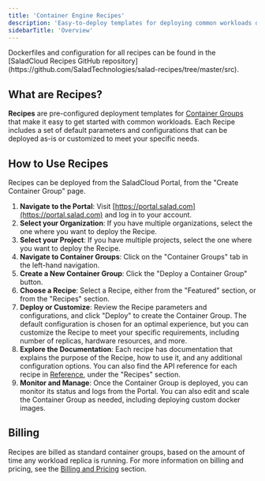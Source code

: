 ```yaml
---
title: 'Container Engine Recipes'
description: 'Easy-to-deploy templates for deploying common workloads on Salad Container Engine.'
sidebarTitle: 'Overview'
---
```


<Tip>
  Dockerfiles and configuration for all recipes can be found in the [SaladCloud Recipes GitHub
  repository](https://github.com/SaladTechnologies/salad-recipes/tree/master/src).
</Tip>

## What are Recipes?

**Recipes** are pre-configured deployment templates for
[Container Groups](/products/sce/container-groups/container-groups) that make it easy to get started with common
workloads. Each Recipe includes a set of default parameters and configurations that can be deployed as-is or customized
to meet your specific needs.

## How to Use Recipes

Recipes can be deployed from the SaladCloud Portal, from the "Create Container Group" page.

1. **Navigate to the Portal**: Visit [https://portal.salad.com](https://portal.salad.com) and log in to your account.
2. **Select your Organization**: If you have multiple organizations, select the one where you want to deploy the Recipe.
3. **Select your Project**: If you have multiple projects, select the one where you want to deploy the Recipe.
4. **Navigate to Container Groups**: Click on the "Container Groups" tab in the left-hand navigation.
5. **Create a New Container Group**: Click the "Deploy a Container Group" button.
6. **Choose a Recipe**: Select a Recipe, either from the "Featured" section, or from the "Recipes" section.
7. **Deploy or Customize**: Review the Recipe parameters and configurations, and click "Deploy" to create the Container
   Group. The default configuration is chosen for an optimal experience, but you can customize the Recipe to meet your
   specific requirements, including number of replicas, hardware resources, and more.
8. **Explore the Documentation**: Each recipe has documentation that explains the purpose of the Recipe, how to use it,
   and any additional configuration options. You can also find the API reference for each recipe in
   [Reference](/reference), under the "Recipes" section.
9. **Monitor and Manage**: Once the Container Group is deployed, you can monitor its status and logs from the Portal.
   You can also edit and scale the Container Group as needed, including deploying custom docker images.

## Billing

Recipes are billed as standard container groups, based on the amount of time any workload replica is running. For more
information on billing and pricing, see the
[Billing and Pricing](/products/sce/container-groups/billing-and-pricing/billing) section.
